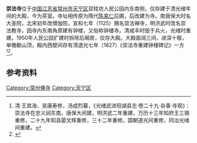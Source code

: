 {{文物保护单位
|级别 = 市级
|省名 = 江苏省
|市/县名 = 常州市
|名称 = 崇法寺
|图片 = [[File:Chongfa_Temple_in_Changzhou_01_2015-04.JPG|260px]]<br/><small>崇法寺大殿，2015年4月</small>
|编号 = 第二批，编号不详
|分类 = 古建筑
|时代 = 清
|所在 = [[天宁区|天宁区]]人民公园内
|登录 = 1987年12月
}}
'''崇法寺'''位于[[中国|中国]][[江苏省|江苏省]][[常州市|常州市]][[天宁区|天宁区]]双桂坊人民公园内东南侧，仅存建于清光绪年间的大殿，今为茶室。寺址相传原为隋代[[陈杲仁|陈杲仁]]后圃，后改建为寺。南唐保大时名大圣院，北宋初年改僧伽院，宣和七年（1125）赐名崇法禅寺，明洪武时改名崇法教寺，因寺内东南角原建有钟楼，又俗称钟楼寺。清咸丰时毁于兵火，光绪时重建。1950年人民公园扩建时拆除后厢房，仅存大殿。大殿面阔三间、进深十檩，单檐歇山顶，殿内西壁间存有清道光七年（1827）《崇法寺重建钟楼碑记》一方<ref>清·王其淦、吴康寿修，汤成烈纂，《光绪武进阳湖县志·卷二十九·杂事·寺观》：崇法寺在忠义祠东南，唐保大间建，明洪武二年重建，万历十三年知府王三锡重修，二十九年知县晏文辉重修，三十二年重修。国朝道光间重修，同治光绪间重建。</ref><ref>{{cite web|url=http://www.czwenwu.cn/wbkbshow.asp?id=520|title=《崇法寺》|accessdate=2015-04-27|work=|publisher=常州文物信息网|archive-date=2015-09-23|archive-url=https://web.archive.org/web/20150923212218/http://www.czwenwu.cn/wbkbshow.asp?id=520|dead-url=yes}}</ref>。
==参考资料==
{{reflist|2}}
{{DEFAULTSORT:C}}
{{commons category|Chongfa Temple in Changzhou}}
[[Category:常州佛寺|Category:常州佛寺]]
[[Category:天宁区|Category:天宁区]]